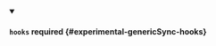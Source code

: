 


<details className="config-field" data-expandable="true" open>
<summary>

#### `hooks` <span className="config-field-required" data-required="false">required</span> <span className="config-field-type"></span> <span className="config-field-default"></span> <span className="config-field-enum"></span> {#experimental-genericSync-hooks}



</summary>

<PartialHooksreference />


</details>
